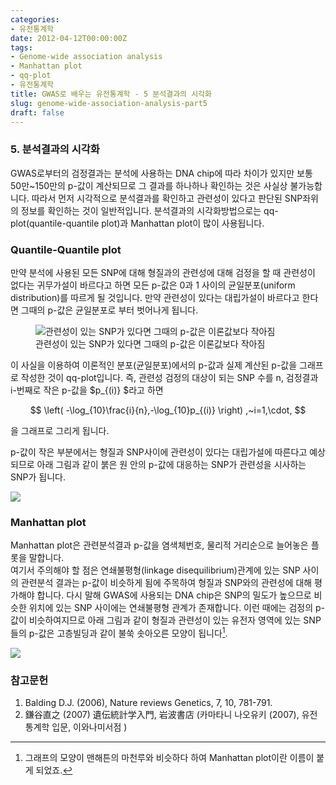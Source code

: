 ```yaml
---
categories:
- 유전통계학
date: 2012-04-12T00:00:00Z
tags:
- Genome-wide association analysis
- Manhattan plot
- qq-plot
- 유전통계학
title: GWAS로 배우는 유전통계학 - 5 분석결과의 시각화
slug: genome-wide-association-analysis-part5
draft: false
---
```


### 5. 분석결과의 시각화 

GWAS로부터의 검정결과는 분석에 사용하는 DNA chip에 따라 차이가 있지만 보통 50만~150만의 p-값이 계산되므로 그 결과를 하나하나 확인하는 것은 사실상 불가능합니다. 따라서 먼저 시각적으로 분석결과를 확인하고 관련성이 있다고 판단된 SNP좌위의 정보를 확인하는 것이 일반적입니다. 분석결과의 시각화방법으로는 qq-plot(quantile-quantile plot)과 Manhattan plot이 많이 사용됩니다.

### Quantile-Quantile plot 

만약 분석에 사용된 모든 SNP에 대해 형질과의 관련성에 대해 검정을 할 때 관련성이 없다는 귀무가설이 바르다고 하면 모든 p-값은 0과 1 사이의 균일분포(uniform distribution)를 따르게 될 것입니다. 만약 관련성이 있다는 대립가설이 바르다고 한다면 그때의 p-값은 균일분포로 부터 벗어나게 됩니다.  

![관련성이 있는 SNP가 있다면 그때의 p-값은 이론값보다 작아짐](/images/2012-04-12-fig1.jpg)

이 사실을 이용하여 이론적인 분포(균일분포)에서의 p-값과 실제 계산된 p-값을 그래프로 작성한 것이 qq-plot입니다. 즉, 관련성 검정의 대상이 되는 SNP 수를 n, 검정결과 i-번째로 작은 p-값을 $p_{(i)} $라고 하면  

$$  
\left(  
-\log_{10}\frac{i}{n},-\log_{10}p_{(i)} \right) ,~i=1,\cdot,  
$$

을 그래프로 그리게 됩니다.

p-값이 작은 부분에서는 형질과 SNP사이에 관련성이 있다는 대립가설에 따른다고 예상되므로 아래 그림과 같이 붉은 원 안의 p-값에 대응하는 SNP가 관련성을 시사하는 SNP가 됩니다.

![](http://farm4.staticflickr.com/3698/9201427980_cf501f3dbc_o.png)

### Manhattan plot 

Manhattan plot은 관련분석결과 p-값을 염색체번호, 물리적 거리순으로 늘어놓은 플롯을 말합니다.  
여기서 주의해야 할 점은 연쇄불평형(linkage disequilibrium)관계에 있는 SNP 사이의 관련분석 결과는 p-값이 비슷하게 됨에 주목하여 형질과 SNP와의 관련성에 대해 평가해야 합니다. 다시 말해 GWAS에 사용되는 DNA chip은 SNP의 밀도가 높으므로 비슷한 위치에 있는 SNP 사이에는 연쇄불평형 관계가 존재합니다. 이런 때에는 검정의 p-값이 비슷하여지므로 아래 그림과 같이 형질과 관련성이 있는 유전자 영역에 있는 SNP들의 p-값은 고층빌딩과 같이 불쑥 솟아오른 모양이 됩니다[^1]. 

[^1]: 그래프의 모양이 맨해튼의 마천루와 비슷하다 하여 Manhattan plot이란 이름이 붙게 되었죠.

![](http://farm4.staticflickr.com/3803/9198649215_af7c29fd2d_o.png)

### 참고문헌

1.  Balding D.J. (2006), Nature reviews Genetics, 7, 10, 781-791.
2.  鎌谷直之 (2007) 遺伝統計学入門, 岩波書店 (카마타니 나오유키 (2007), 유전통계학 입문, 이와나미서점 ) 
